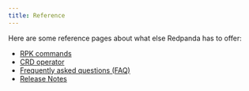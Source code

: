 ```yaml
---
title: Reference
---
```


<head>
    <meta name="title" content="Reference | Redpanda Docs"/>
    <meta name="description" content="Reference index page."/>
</head>

Here are some reference pages about what else Redpanda has to offer:

- [RPK commands](./rpk-commands)
- [CRD operator](https://doc.crds.dev/github.com/vectorizedio/redpanda)
- [Frequently asked questions (FAQ)](./rpk-commands)
- [Release Notes](https://github.com/redpanda-data/redpanda/releases)
